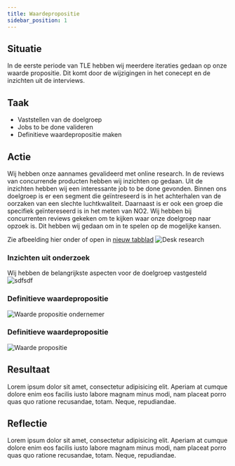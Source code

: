 ```yaml
---
title: Waardepropositie
sidebar_position: 1
---
```


## Situatie
In de eerste periode van TLE hebben wij meerdere iteraties gedaan op onze waarde propositie.
Dit komt door de wijzigingen in het conecept en de inzichten uit de interviews.

## Taak
- Vaststellen van de doelgroep
- Jobs to be done valideren
- Definitieve waardepropositie maken

## Actie
Wij hebben onze aannames gevalideerd met online research. In de reviews van concurrende producten hebben wij inzichten op gedaan.
Uit de inzichten hebben wij een interessante job to be done gevonden. Binnen ons doelgroep is er een segment die geïntreseerd is in het achterhalen van de oorzaken
van een slechte luchtkwaliteit. Daarnaast is er ook een groep die specifiek geïntereseerd is in het meten van NO2.
Wij hebben bij concurrenten reviews gekeken om te kijken waar onze doelgroep naar opzoek is.
Dit hebben wij gedaan om in te spelen op de mogelijke kansen.

Zie afbeelding hier onder of open in [nieuw tabblad](./images/business-model-deskresearch.jpeg)
![Desk research](./images/business-model-deskresearch.jpeg)


### Inzichten uit onderzoek
Wij hebben de belangrijkste aspecten voor de doelgroep vastgesteld
![sdfsdf](./images/deskresearch-resultaten.jpeg)

### Definitieve waardepropositie

![Waarde propositie ondernemer](./images/value-proposition-ondernemer.jpeg)

### Definitieve waardepropositie
![Waarde propositie](./images/value-proposition.jpeg)


## Resultaat
Lorem ipsum dolor sit amet, consectetur adipisicing elit. Aperiam at cumque dolore enim eos facilis iusto labore magnam minus modi, nam placeat porro quas quo ratione recusandae, totam. Neque, repudiandae.

## Reflectie
Lorem ipsum dolor sit amet, consectetur adipisicing elit. Aperiam at cumque dolore enim eos facilis iusto labore magnam minus modi, nam placeat porro quas quo ratione recusandae, totam. Neque, repudiandae.
